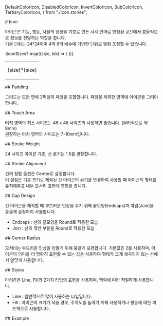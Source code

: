   DefaultColorIcon,
  DisabledColorIcon,
  InvertColorIcon,
  SubColorIcon,
  TertiaryColorIcon,
} from "./Icon.stories";


<Meta title="Design System/2_Atom/Icon" />

<div style={{display:"grid", gap:"24px"}}>

<div>
# Icon

아이콘은 기능, 행동, 사물의 상징을 기호로 만든 시각 언어로 한정된 공간에서 효율적으로 정보를 전달하는 역할을 합니다.<br/>
기본 단위는 24\*24이며 4와 8의 배수에 기반한 단위로 맞춰 조정할 수 있습니다.

<table id="guide" >
  <tbody>
    <tr style={{ border:"0" }}>
      {iconSizes?.map((size, idx) => (
        <td key={idx} style={{ verticalAlign: "bottom", border:"0" }}>
        <div style={{display:"grid", gap:"8px", alignItems:"center", justifyItems: "center"}}>
          <div style={{ width: `${size}px`, height: `${size}px`, backgroundColor: "#BDDDFF" }} />
          <p>
            {size}*{size}
          </p>
          </div>
        </td>
      ))}
    </tr>
  </tbody>
</table>
</div>

<div>
## Padding

그리드는 모든 면에 2픽셀의 패딩을 포함합니다. 패딩을 제외한 영역에 아이콘을 그려야 합니다.

</div>

<div>
## Touch Area

터치 영역의 최소 사이즈는 48 x 48 사이즈의 사용하면 좋습니다. (물리적으로 약 9mm) <br />
권장하는 터치 영역의 사이즈는 7-10mm입니다.

</div>

<div>
## Stroke Weight

24 사이즈 아이콘 기준, 선 굵기는 1.5를 권장합니다.

</div>

<div>
## Stroke Alignment

선의 정렬 옵션은 Center로 설정합니다.<br />
이 설정은 기본 크기로 제작된 선 아이콘의 굵기를 변경하여 사용할 때 아이콘의 형태를 유지해주고 내부 모서리 표현에 영향을 줍니다.

</div>

<div>
## Cap Design

선 아이콘을 제작할 때 부드러운 인상을 주기 위해 끝모양(Endcaps)과 꺾임(Join)을 둥글게 설정하여 사용합니다.<br />

<ul>
  <li>Endcaps : 선의 끝모양을 Round로 적용한 모습</li>
  <li>Join : 선의 꺾인 부분을 Round로 적용한 모습</li>
</ul>

</div>

<div>
## Corner Radius

모서리는 부드러운 인상을 만들기 위해 둥글게 표현합니다. 기본값은 2를 사용하며, 아이콘의 의미를 더 명확히 표현할 수 있는 값을 사용하여 형태가 크게 왜곡되지 않는 선에서 알맞게 사용합니다.

</div>

<div>
## Styles

아이콘은 Line, Fill의 2가지 타입의 표현을 사용하며, 맥락에 따라 적절하게 사용합니다.

<ul>
  <li>Line : 일반적으로 많이 사용하는 타입입니다.</li>
  <li>
    Fill : 아이콘의 크기가 작을 경우, 주목도를 높이기 위해 사용하거나 행동에 대한 피드백으로
    사용합니다.
  </li>
</ul>

</div>

<div>
  ## Example
  <Canvas of={DefaultColorIcon} />
  <Canvas of={SubColorIcon} />
  <Canvas of={TertiaryColorIcon} />
  <Canvas of={DisabledColorIcon} />
  <Canvas of={InvertColorIcon} />
</div>

</div>
